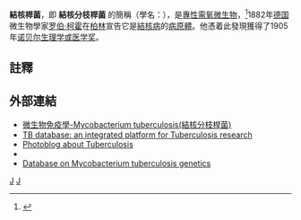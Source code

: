 {{Speciesbox
| taxon = Mycobacterium tuberculosis
| image = TB_Culture.jpg
| image_caption = 
| binomial_authority = (Zopf, 1883) Lehmann et Neumann, 1896
| type_strain = H37Rv = ATCC 27294
}}

'''結核桿菌'''，即 '''結核分枝桿菌''' 的簡稱（學名：{{lang|la|''Mycobacterium tuberculosis''}}），是[[專性需氧微生物|專性需氧微生物]]，<ref>{{cite journal |journal=J. Bacteriol. |date=1999 |volume=181 |issue=23 |pages=7331–7338 |pmc=103697|title = Sliding Motility in Mycobacteria |url=https://archive.org/details/sim_journal-of-bacteriology_1999-12_181_23/page/7331 |author1=Asunción Martínez |author2=Sandra Torello |author3=Roberto Kolter |pmid=10572138}}</ref>1882年[[德国|德国]]微生物學家[[罗伯·柯霍|罗伯·柯霍]]在[[柏林|柏林]]宣告它是[[結核病|結核病]]的[[病原體|病原體]]。他憑着此發現獲得了1905年[[诺贝尔生理学或医学奖|诺贝尔生理学或医学奖]]。

==註釋==
{{reflist}}

==外部連結==
{{Commons category|Mycobacterium tuberculosis}}
*[http://smallcollation.blogspot.com/2013/01/mycobacterium-tuberculosis.html 微生物免疫學-Mycobacterium tuberculosis(結核分枝桿菌)] {{Wayback|url=http://smallcollation.blogspot.com/2013/01/mycobacterium-tuberculosis.html |date=20210408051652 }}
* [http://tbdb.org TB database: an integrated platform for Tuberculosis research] {{Wayback|url=http://tbdb.org/ |date=20010302000815 }}
* [https://web.archive.org/web/20180127083839/http://www.paediatric-surgery.net/2012/08/tuberculosis-photo-blog.html Photoblog about Tuberculosis]
* {{cite web |title=''Mycobacterium tuberculosis'' |work=NCBI Taxonomy Browser |url=https://www.ncbi.nlm.nih.gov/Taxonomy/Browser}}
* [http://tuberculist.epfl.ch/ Database on Mycobacterium tuberculosis genetics] {{Wayback|url=http://tuberculist.epfl.ch/ |date=20091201174847 }}

{{bacteria-stub}}
{{Authority control}}
{{taxonbar}}
[[Category:分枝杆菌属|J]]
[[Category:革兰氏阳性菌|J]]